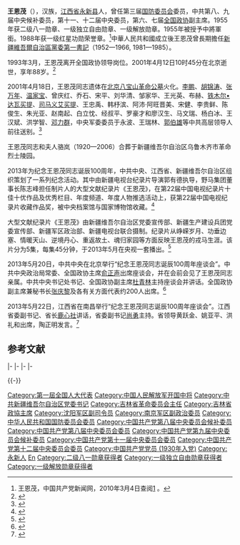 {{Multiple issues|
{{Newsrelease|time=2022-05-08T10:41:54+00:00}}
{{POV|time=2022-05-08T10:41:54+00:00}}
}}
{{noteTA
|1=zh:蒋介石;zh-hans:蒋介石;zh-hk:蒋介石;zh-tw:蒋中正;
|2=zh:斯大林;zh-hans:斯大林;zh-hk:史太林;zh-tw:史達林;
|3=zh:赫鲁晓夫;zh-hans:赫鲁晓夫;zh-hk:赫鲁曉夫;zh-tw:赫鲁雪夫;
|4=zh-cn:朝鲜战争; zh-sg:韩战; zh-tw:韓戰; zh-hk:韓戰;
}}
{{Infobox_officeholder
|name = 王恩茂
|image name = Wang Enmao.jpg
|width = 200
|now = 
|period = 
|Sex =
|different name = 
|party = {{中国共产党}}
|nationality = {{PRC}}
|Native place =
|date of birth = 1913年5月19日
|place of birth = {{CHN-1912}}[[江西省|江西省]][[永新县|永新县]]
|date of death = {{death date and age|2001|4|12|1913|5|19}}
|place of death = {{CHN}}[[北京市|北京市]]
| 獲獎     = 二级八一勋章<br> 一级独立自由勋章<br> 一级解放勋章<br> 一级红星功勋荣誉章 <br> 1级八一勋章 <br> 1级独立自由勋章 <br> 1级解放勋章
| 母校 = 永新中学<br> 延安军政学院 <br> 中央党校
|religion = [[无|无]]
|spouse = 
|relatives = 
|educate = 
|past =
* 红6军团政治部秘书长。后任中共湘鄂川黔省委、川滇黔省委秘书长
* 八路军120师政治部宣传部教育科科长，第120师359旅政治部宣传科科长、旅政治部副主任、旅副政委
* 八路军南下支队（后改称湖南人民抗日救国军）副政治委员
* 1949年3月，第一野战军第1兵团第2军政治委员兼党委书记
* 新疆军区司令员兼政治委员
* 新疆维吾尔自治区委员会第一书记，自治区政协主席
* 中共中央西北局书记
* 南京军区副政治委员
* 中共吉林省委第一书记兼省军区第一政治委员和沈阳军区副司令员、副政治委员
* 中共新疆维吾尔自治区委员会第一书记兼乌鲁木齐军区第一政治委员、自治区顾问委员会主任
|work =
}}

'''王恩茂'''（{{bd|1913年|5月19日|2001年|4月12日}}），汉族，[[江西省|江西省]][[永新县|永新县]]人，曾任第三届[[中华人民共和国国防委员会|国防委员会]]委员，中共第八、九届中央候补委员，第十一、十二届中央委员，第六、七届[[全国政协|全国政协]]副主席。1955年获二级八一勋章、一级独立自由勋章、一级解放勋章。1955年被授予中將軍銜。1988年获一级红星功勋荣誉章。<ref name="官方">王恩茂，中国共产党新闻网，2010年3月4日查阅[http://dangshi.people.com.cn/GB/165617/165618/166491/167908/9975148.html] {{Wayback|url=http://dangshi.people.com.cn/GB/165617/165618/166491/167908/9975148.html |date=20091122041114 }}。</ref>中華人民共和國成立後王恩茂曾長期擔任[[中国共产党新疆维吾尔自治区委员会|新疆維吾爾自治區黨委第一書記]]（1952—1966, 1981—1985）。

1993年3月，王恩茂离开全国政协领导岗位。2001年4月12日10时45分在北京逝世，享年88岁。<ref>{{Cite book|title=王恩茂传|last=陈伍国|first=《王恩茂传》|publisher=中国文史出版社|year=2015-05-01|isbn=|location=北京|pages=1~690}}</ref>

2001年4月18日，王恩茂同志遗体在[[北京市八宝山革命公墓|北京八宝山革命公墓]]火化。[[李鹏|李鹏]]、[[胡锦涛|胡锦涛]]、[[张万年|张万年]]、[[温家宝|温家宝]]、曾庆红、乔石、宋平、刘华清、邹家华、王光英、布赫、[[铁木尔·达瓦买提|铁木尔•达瓦买提]]、[[司马义·艾买提|司马义艾买提]]、王忠禹、韩杼滨、阿沛·阿旺晋美、宋健、李贵鲜、陈俊生、朱光亚、赵南起、白立忱、经叔平、罗豪才和廖汉生、马文瑞、杨白冰、王汉斌、洪学智、[[鄧力群|邓力群]]，中央军委委员于永波、王瑞林、[[郭伯雄|郭伯雄]]等中共高层领导人前往送别。<ref>{{Cite news|url=http://www.people.com.cn/GB/shizheng/16/20010419/446129.html|title=王恩茂同志遗体在京火化|author=|date=2001年4月19日08:26|work=|publisher=人民日报|accessdate=|language=zh-hans|format=|archive-date=2020年2月21日|archive-url=https://web.archive.org/web/20200221074658/http://www.people.com.cn/GB/shizheng/16/20010419/446129.html|dead-url=no}}</ref>

王恩茂同志和夫人骆岚（1920—2006）合葬于新疆维吾尔自治区乌鲁木齐市革命烈士陵园。

2013年为纪念王恩茂同志诞辰100周年，中共中央、江西省、新疆维吾尔自治区组织策划了一系列纪念活动。其中由新疆电视台纪录片导演郭有德执导，野马集团董事长陈志峰担任制片人的大型文献纪录片《王恩茂》，在第22届中国电视纪录片十佳十优作品及优秀栏目、年度频道、年度人物推选活动上，获第22届中国电视纪录片收藏作品奖，被中央档案馆与国家博物馆收藏。<ref>{{Cite news|url=http://www.chinaxinjiang.cn/zixun/xjxw/201611/t20161124_543739.htm|title=新疆纪录片《王恩茂》获中国电视纪录片收藏作品奖|author=张殊|date=2016-11-24|work=|publisher=天山网|accessdate=|language=zh-hans|format=|archive-date=2020-02-21|archive-url=https://web.archive.org/web/20200221080602/http://www.chinaxinjiang.cn/zixun/xjxw/201611/t20161124_543739.htm|dead-url=no}}</ref>

大型文献纪录片《王恩茂》由新疆维吾尔自治区党委宣传部、新疆生产建设兵团党委宣传部、新疆军区政治部、新疆电视台联合摄制。纪录片从峥嵘岁月、功垂边塞、情暖天山、逆境丹心、重返故土、魂归家园等方面反映王恩茂的戎马生涯。该片分为5集，每集45分钟，于2013年5月在央视一套播出。<ref>{{Cite news|url=http://yongxin.gov.cn/html/news/xwzx/xwdt/2012-08-21/38108.html|title=摄制文献纪录片《王恩茂》开拍|author=王惠民、肖舍|date=2012-08-21|work=|publisher=井冈山报|accessdate=|language=zh-hans|format=|archive-date=2020-02-21|archive-url=https://web.archive.org/web/20200221082630/http://yongxin.gov.cn/html/news/xwzx/xwdt/2012-08-21/38108.html|dead-url=no}}</ref>

2013年5月20日，中共中央在北京举行“纪念王恩茂同志诞辰100周年座谈会”。中共中央政治局常委、全国政协主席[[俞正声|俞正声]]出席座谈会，并在会前会见了王恩茂同志亲属。中共中央书记处书记、全国政协副主席[[杜青林|杜青林]]主持座谈会并讲话。全国政协副主席兼秘书长[[张庆黎|张庆黎]]及各有关方面代表约200人出席。<ref>{{Cite news|url=http://www.gov.cn/ldhd/2013-05/20/content_2407003.htm|title=俞正声出席纪念王恩茂同志诞辰100周年座谈会|author=顾瑞珍|date=2013年05月20日 20时48分|work=|publisher=新华社|accessdate=|language=zh-hans|format=|archive-date=2020年2月21日|archive-url=https://web.archive.org/web/20200221082045/http://www.gov.cn/ldhd/2013-05/20/content_2407003.htm|dead-url=no}}</ref>

2013年5月22日，江西省在南昌举行“纪念王恩茂同志诞辰100周年座谈会”。江西省委副书记、省长[[鹿心社|鹿心社]]讲话，省委副书记[[尚勇|尚勇]]主持。省领导黄跃金、姚亚平、洪礼和出席，陶正明发言。<ref>{{Cite news|url=http://www.jdzol.com/2013/0523/60417.html|title=江西举行纪念王恩茂同志诞辰100周年座谈会 鹿心社讲话|author=桂榕、刘勇|date=2013-05-23 15:12:05|work=|publisher=中国江西网|accessdate=|language=zh-hans|format=|archive-date=2020-02-21|archive-url=https://web.archive.org/web/20200221083927/http://www.jdzol.com/2013/0523/60417.html|dead-url=no}}</ref>

==参考文献==
{{Reflist}}

{{start box}}
{{s-ppo|cpc}}
{{s-before|[[王震|王震]]}}
{{s-title|[[中共中央新疆分局|中共中央新疆分局]]第一书记|1952年－1955年9月}}
{{s-after|[[王恩茂|王恩茂]]|[[中国共产党新疆维吾尔自治区委员会|中国共产党新疆维吾尔自治区委员会]]第一书记}}
|-
{{s-before|[[王恩茂|王恩茂]]|[[中共中央新疆分局|中共中央新疆分局]]第一书记}}
{{s-title|[[中国共产党新疆维吾尔自治区委员会|中国共产党新疆维吾尔自治区委员会]]第一书记|rows=2|1955年10月－1966年<br>1981年－1985年}}
{{s-after|[[龙书金|龙书金]]|中共新疆维吾尔自治区革命委员会核心小组组长}}
|-
{{s-before|[[汪锋|汪锋]]}}
{{s-after|[[宋汉良|宋汉良]]|[[中国共产党新疆维吾尔自治区委员会|中国共产党新疆维吾尔自治区委员会]]书记}}
{{s-before|[[王淮湘|王淮湘]]}}
{{s-title|[[中国共产党吉林省委员会|中国共产党吉林省委员会]]第一书记|1977年2月－1981年10月}}
{{s-after|[[强晓初|强晓初]]}}
{{s-gov|prc}}
{{s-before|[[王淮湘|王淮湘]]}}
{{s-title|[[吉林省革命委员会|吉林省革命委员会]][[吉林行政长官列表|主任]]|1977年2月－1980年3月}}
{{s-after|[[于克|于克]]|[[吉林省人民政府|吉林省人民政府]]省长}}
{{s-par|prc-lcppcc}}
{{s-before|[[包尔汉|包尔汉]]}}
{{s-title|[[中国人民政治协商会议新疆维吾尔自治区委员会|中国人民政治协商会议新疆维吾尔自治区委员会]]主席|1964年3月－1978年2月}}
{{s-after|[[汪锋|汪锋]]}}
{{s-before|[[李砥平|李砥平]]}}
{{s-title|[[中国人民政治协商会议吉林省委员会|中国人民政治协商会议吉林省委员会]]主席|1977年12月－1980年4月}}
{{s-after|[[李砥平|李砥平]]}}
{{s-mil|pla}}
{{s-before|[[王震|王震]]}}
{{s-title|[[中国人民解放军新疆军区|中国人民解放军新疆军区]]司令员|1955年3月－1968年8月}}
{{s-after|[[龙书金|龙书金]]}}
|-
{{s-before|[[王震|王震]]}}
{{s-title|[[中国人民解放军新疆军区|中国人民解放军新疆军区]]（第一）政治委员|rows=2|1952年9月－1972年12月<br>1982年1月－1986年4月}}
{{s-after|[[赛福鼎|赛福鼎]]}}
|-
{{s-before|[[汪锋|汪锋]]}}
{{s-after|[[唐广才|唐广才]]}}
{{s-before|[[王淮湘|王淮湘]]}}
{{s-title|[[中国人民解放军吉林省军区|中国人民解放军吉林省军区]]政治委员|1977年2月－1981年10月}}
{{s-after|[[强晓初|强晓初]]}}
{{end box}}

{{-}}
{{中國人民解放軍開國中將}}
{{全国政协副主席}}
{{中华人民共和国新疆维吾尔自治区正职领导人|nocat}}
{{中华人民共和国吉林省正职领导人|nocat}}
{{吉林行政长官}}
{{DEFAULTSORT:wang enmao}}
[[Category:第一屆全国人大代表|Category:第一屆全国人大代表]]
[[Category:中国人民解放军开国中将|Category:中国人民解放军开国中将]]
[[Category:中共新疆维吾尔自治区党委书记|Category:中共新疆维吾尔自治区党委书记]]
[[Category:吉林省革命委员会主任|Category:吉林省革命委员会主任]]
[[Category:吉林省政協主席|Category:吉林省政協主席]]
[[Category:沈阳军区副司令员|Category:沈阳军区副司令员]]
[[Category:南京军区副政治委员|Category:南京军区副政治委员]]
[[Category:中华人民共和国国防委员会委员|Category:中华人民共和国国防委员会委员]]
[[Category:中国共产党第八届中央委员会候补委员|Category:中国共产党第八届中央委员会候补委员]]
[[Category:中国共产党第八届中央委员会委员|Category:中国共产党第八届中央委员会委员]]
[[Category:中国共产党第九届中央委员会候补委员|Category:中国共产党第九届中央委员会候补委员]]
[[Category:中国共产党第十一届中央委员会委员|Category:中国共产党第十一届中央委员会委员]]
[[Category:中国共产党第十二届中央委员会委员|Category:中国共产党第十二届中央委员会委员]]
[[Category:中国共产党党员_(1930年入党)|Category:中国共产党党员 (1930年入党)]]
[[Category:永新人|Category:永新人]]
[[Category:王姓|En]]
[[Category:二级八一勋章获得者|Category:二级八一勋章获得者]]
[[Category:一级独立自由勋章获得者|Category:一级独立自由勋章获得者]]
[[Category:一级解放勋章获得者|Category:一级解放勋章获得者]]